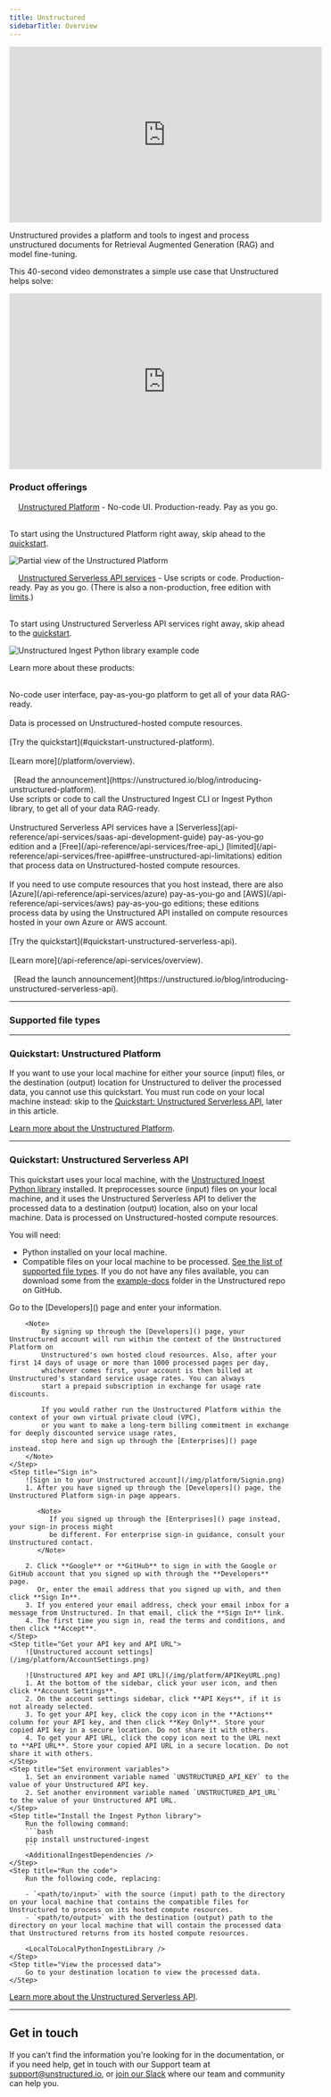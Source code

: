 ```yaml
---
title: Unstructured
sidebarTitle: Overview
---
```


<iframe
  width="560"
  height="315"
  src="https://www.youtube.com/embed/b2AcxJDXOLs"
  title="YouTube video player"
  frameborder="0"
  allow="accelerometer; autoplay; clipboard-write; encrypted-media; gyroscope; picture-in-picture"
  allowfullscreen
></iframe>

Unstructured provides a platform and tools to ingest and process unstructured documents for Retrieval Augmented Generation (RAG) and model fine-tuning.

This 40-second video demonstrates a simple use case that Unstructured helps solve:

<iframe
  width="560"
  height="315"
  src="https://www.youtube.com/embed/E-tupjji22U"
  title="YouTube video player"
  frameborder="0"
  allow="accelerometer; autoplay; clipboard-write; encrypted-media; gyroscope; picture-in-picture"
  allowfullscreen
></iframe>

### Product offerings

<Icon icon="dash" iconType="duotone"/>&nbsp;&nbsp;<Icon icon="computer" />&nbsp;&nbsp;[Unstructured Platform](/platform/overview) - No-code UI. Production-ready. Pay as you go.<br/><br/>

<Tip>To start using the Unstructured Platform right away, skip ahead to the [quickstart](#quickstart-unstructured-platform).</Tip>

![Partial view of the Unstructured Platform](/img/platform/Start-Screen-Partial.png)

<Icon icon="dash" iconType="duotone"/>&nbsp;&nbsp;<Icon icon="square-terminal" />&nbsp;&nbsp;[Unstructured Serverless API services](/api-reference/api-services/overview) - Use scripts or code. Production-ready. Pay as you go. (There is also a non-production, free edition with [limits](/api-reference/api-services/free-api#free-unstructured-api-limitations).)<br/><br/>

<Tip>To start using Unstructured Serverless API services right away, skip ahead to the [quickstart](#quickstart-unstructured-serverless-api).</Tip>

![Unstructured Ingest Python library example code](/img/api/Ingest-IDE.png)

Learn more about these products:

<Card title="Unstructured Platform" icon="computer" href="/platform/overview">
  <br/>No-code user interface, pay-as-you-go platform to get all of your data RAG-ready.<br/><br/>
  Data is processed on Unstructured-hosted compute resources.<br/><br/>
  [Try the quickstart](#quickstart-unstructured-platform).<br/><br/>
  [Learn more](/platform/overview).<br/><br/>
  <Icon icon="blog"/>&nbsp;&nbsp;[Read the announcement](https://unstructured.io/blog/introducing-unstructured-platform).
</Card>
<Card title="Unstructured Serverless API services" icon="square-terminal" href="/api-reference/api-services/overview">
  <br/>Use scripts or code to call the Unstructured Ingest CLI or Ingest Python library, to get all of your data RAG-ready.<br/><br/>
  Unstructured Serverless API services have a [Serverless](api-reference/api-services/saas-api-development-guide) pay-as-you-go edition and a [Free](/api-reference/api-services/free-api_) [limited](/api-reference/api-services/free-api#free-unstructured-api-limitations) edition that process data on Unstructured-hosted compute resources.<br/><br/>
  If you need to use compute resources that you host instead, there are also [Azure](/api-reference/api-services/azure) pay-as-you-go and [AWS](/api-reference/api-services/aws) pay-as-you-go editions; these editions process data by using the Unstructured API installed on compute resources hosted in your own Azure or AWS account.<br/><br/>
  [Try the quickstart](#quickstart-unstructured-serverless-api).<br/><br/>
  [Learn more](/api-reference/api-services/overview).<br/><br/>
  <Icon icon="blog"/>&nbsp;&nbsp;[Read the launch announcement](https://unstructured.io/blog/introducing-unstructured-serverless-api).
</Card>

---

### <Icon icon="files" />   Supported file types 


<SupportedFileTypes />

---

### <Icon icon="computer" />   Quickstart: Unstructured Platform

<Info>If you want to use your local machine for either your source (input) files, or the destination (output) location for Unstructured to deliver the processed data, you cannot use this quickstart. You must run code on your local machine instead: skip to the [Quickstart: Unstructured Serverless API](#quickstart-unstructured-serverless-api), later in this article.</Info>


<SharedPlatform />

[Learn more about the Unstructured Platform](/platform/overview).

---


### <Icon icon="square-terminal" />   Quickstart: Unstructured Serverless API

This quickstart uses your local machine, with the [Unstructured Ingest Python library](/ingestion/overview#unstructured-ingest-python-library) installed. It preprocesses source (input) files on your local machine, and it uses the Unstructured Serverless API to deliver the processed data to a destination (output) location, also on your local machine. Data is processed on Unstructured-hosted compute resources.

You will need:

- Python installed on your local machine.
- Compatible files on your local machine to be processed. [See the list of supported file types](#supported-file-types). If you do not have any files available, you can download some from the [example-docs](https://github.com/Unstructured-IO/unstructured-ingest/tree/main/example-docs) folder in the Unstructured repo on GitHub.

<Steps>
    <Step title="Sign up">
        Go to the [Developers]() page and enter your information.

        <Note>
            By signing up through the [Developers]() page, your Unstructured account will run within the context of the Unstructured Platform on 
            Unstructured's own hosted cloud resources. Also, after your first 14 days of usage or more than 1000 processed pages per day, 
            whichever comes first, your account is then billed at Unstructured's standard service usage rates. You can always 
            start a prepaid subscription in exchange for usage rate discounts.
            
            If you would rather run the Unstructured Platform within the context of your own virtual private cloud (VPC), 
            or you want to make a long-term billing commitment in exchange for deeply discounted service usage rates, 
            stop here and sign up through the [Enterprises]() page instead.
        </Note>
    </Step>
    <Step title="Sign in">
        ![Sign in to your Unstructured account](/img/platform/Signin.png)
        1. After you have signed up through the [Developers]() page, the Unstructured Platform sign-in page appears.

           <Note>
              If you signed up through the [Enterprises]() page instead, your sign-in process might 
              be different. For enterprise sign-in guidance, consult your Unstructured contact.
           </Note>

        2. Click **Google** or **GitHub** to sign in with the Google or GitHub account that you signed up with through the **Developers** page. 
           Or, enter the email address that you signed up with, and then click **Sign In**.
        3. If you entered your email address, check your email inbox for a message from Unstructured. In that email, click the **Sign In** link.
        4. The first time you sign in, read the terms and conditions, and then click **Accept**.
    </Step> 
    <Step title="Get your API key and API URL">
        ![Unstructured account settings](/img/platform/AccountSettings.png)

        ![Unstructured API key and API URL](/img/platform/APIKeyURL.png)
        1. At the bottom of the sidebar, click your user icon, and then click **Account Settings**.
        2. On the account settings sidebar, click **API Keys**, if it is not already selected.
        3. To get your API key, click the copy icon in the **Actions** column for your API key, and then click **Key Only**. Store your copied API key in a secure location. Do not share it with others.
        4. To get your API URL, click the copy icon next to the URL next to **API URL**. Store your copied API URL in a secure location. Do not share it with others.
    </Step>
    <Step title="Set environment variables">
        1. Set an environment variable named `UNSTRUCTURED_API_KEY` to the value of your Unstructured API key.
        2. Set another environment variable named `UNSTRUCTURED_API_URL` to the value of your Unstructured API URL.
    </Step>
    <Step title="Install the Ingest Python library">
        Run the following command:
        ```bash
        pip install unstructured-ingest
        ```
        <AdditionalIngestDependencies />
    </Step>
    <Step title="Run the code">
        Run the following code, replacing:

        - `<path/to/input>` with the source (input) path to the directory on your local machine that contains the compatible files for Unstructured to process on its hosted compute resources.
        - `<path/to/output>` with the destination (output) path to the directory on your local machine that will contain the processed data that Unstructured returns from its hosted compute resources.

        <LocalToLocalPythonIngestLibrary />
    </Step>
    <Step title="View the processed data">
        Go to your destination location to view the processed data.
    </Step>
</Steps>

[Learn more about the Unstructured Serverless API](/api-reference/api-services/overview).

---

## Get in touch

If you can't find the information you're looking for in the documentation, or if you need help,
get in touch with our Support team at [support@unstructured.io](mailto:support%40unstructured.io),
or [join our Slack](https://short.unstructured.io/pzw05l7) where our team and community can help you.
